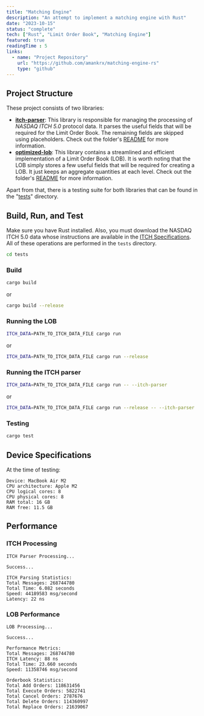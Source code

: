 ```yaml
---
title: "Matching Engine"
description: "An attempt to implement a matching engine with Rust"
date: "2023-10-15"
status: "complete"
tech: ["Rust", "Limit Order Book", "Matching Engine"]
featured: true
readingTime : 5
links:
  - name: "Project Repository"
    url: "https://github.com/amankrx/matching-engine-rs"
    type: "github"
---
```


## Project Structure

These project consists of two libraries:

- **[itch-parser](https://github.com/amankrx/matching-engine-rs/itch-parser)**: This library is responsible for managing the processing of _NASDAQ ITCH 5.0_ protocol data. It parses the useful fields that will be required for the Limit Order Book. The remaining fields are skipped using placeholders. Check out the folder's [README](https://github.com/amankrx/matching-engine-rs/itch-parser/README.md) for more information.
- **[optimized-lob](https://github.com/amankrx/matching-engine-rs/optimized-lob)**: This library contains a streamlined and efficient implementation of a Limit Order Book (LOB). It is worth noting that the LOB simply stores a few useful fields that will be required for creating a LOB. It just keeps an aggregate quantities at each level. Check out the folder's [README](https://github.com/amankrx/matching-engine-rs/optimized-lob/README.md) for more information.

Apart from that, there is a testing suite for both libraries that can be found in the "[tests](https://github.com/amankrx/matching-engine-rs/tests)" directory.

## Build, Run, and Test

Make sure you have Rust installed. Also, you must download the NASDAQ ITCH 5.0 data whose instructions are available in the [ITCH Specifications](#ITCH-Specifications).
All of these operations are performed in the `tests` directory.

```bash
cd tests
```

### Build

```bash
cargo build
```

or

```bash
cargo build --release
```

### Running the LOB

```bash
ITCH_DATA=PATH_TO_ITCH_DATA_FILE cargo run
```

or

```bash
ITCH_DATA=PATH_TO_ITCH_DATA_FILE cargo run --release
```

### Running the ITCH parser

```bash
ITCH_DATA=PATH_TO_ITCH_DATA_FILE cargo run -- --itch-parser
```

or

```bash
ITCH_DATA=PATH_TO_ITCH_DATA_FILE cargo run --release -- --itch-parser
```

### Testing

```bash
cargo test
```

## Device Specifications

At the time of testing:

```text
Device: MacBook Air M2
CPU architecture: Apple M2
CPU logical cores: 8
CPU physical cores: 8
RAM total: 16 GB
RAM free: 11.5 GB
```

## Performance

### ITCH Processing

```text
ITCH Parser Processing...

Success...

ITCH Parsing Statistics:
Total Messages: 268744780
Total Time: 6.082 seconds
Speed: 44189583 msg/second
Latency: 22 ns
```

### LOB Performance

```text
LOB Processing...

Success...

Performance Metrics:
Total Messages: 268744780
ITCH Latency: 88 ns
Total Time: 23.660 seconds
Speed: 11358746 msg/second

Orderbook Statistics:
Total Add Orders: 118631456
Total Execute Orders: 5822741
Total Cancel Orders: 2787676
Total Delete Orders: 114360997
Total Replace Orders: 21639067
```
